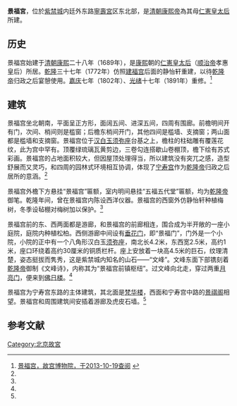 {{otheruses|subject=北京紫禁城内的宫殿“景福宮”|other=“景福宮”代表的其他意思|景福宮}}

'''景福宮'''，位於[[紫禁城|紫禁城]]内廷外东路[[寧壽宮|寧壽宮]]区东北部，是[[清朝|清朝]][[康熙帝|康熙帝]]為其母[[孝惠章皇后|仁憲皇太后]]所建。

==历史==
景福宫始建于[[清朝|清朝]][[康熙|康熙]]二十八年（1689年），是[[康熙|康熙]]朝的[[孝惠章皇后|仁憲皇太后]]（[[顺治帝|顺治帝]]孝惠皇后）所居。[[乾隆|乾隆]]三十七年（1772年）仿照[[建福宫|建福宫]]后面的静怡轩重建，以待[[乾隆帝|乾隆帝]]归政之后宴憩使用。[[嘉庆|嘉庆]]七年（1802年）、[[光绪|光绪]]十七年（1891年）重修。<ref name=jingfugong>[http://www.dpm.org.cn/www_oldweb/China/phoweb/BuildingPage/7/B3017.htm 景福宫，故宫博物院，于2013-10-19查阅] {{webarchive|url=https://web.archive.org/web/20150923223829/http://www.dpm.org.cn/www_oldweb/China/phoweb/BuildingPage/7/B3017.htm |date=2015-09-23 }}</ref>

==建筑==
景福宫坐北朝南，平面呈正方形，面阔五间、进深五间，四周有围廊。前檐明间开有门，次间、梢间则是槛窗；后檐东梢间开门，其他四间是槛墙、支摘窗；两山面都是槛墙和支摘窗。景福宫位于[[汉白玉|汉白玉]][[须弥座|须弥座]]台基之上，檐柱的柱础雕有覆莲花纹，此为宫中罕有。顶覆绿琉璃瓦黄剪边，三卷勾连搭歇山卷棚顶，檐下绘有苏式彩画。景福宫的占地面积较大，但因屋顶处理得当，所以建筑没有突兀之感，造型舒展而又灵巧，和四周的园林式环境相互协调，体现了[[宁寿宫|宁寿宫]]作为[[乾隆帝|乾隆帝]]归政之后居所的意涵。<ref name=jingfugong/>

景福宫外檐下方悬挂“景福宫”匾额，室内明间悬挂“五福五代堂”匾额，均为[[乾隆帝|乾隆帝]]御笔。乾隆年间，曾在景福宫内陈设西洋仪器。景福宫的西窗外仿静怡轩种植梅树，冬季设毡棚对梅树加以保护。<ref name=jingfugong/>

景福宫前的东、西两面都是游廊，和景福宫的前廊相连，围合成为半开敞的一座小庭院，庭院内种植松柏。西侧游廊中间设有[[垂花门|垂花门]]，即“景福门”，门外是一个小院，小院的正中有一个八角形汉白玉[[须弥座|须弥座]]，南北长4.2米，东西宽2.5米，高约1米，座口环绕着高约30厘米的铜质栏杆。座上安放着一块高4.5米的巨石，纹理清楚，姿态挺拔而隽秀，这是紫禁城内知名的山石——“文峰”。文峰东面下部镌刻着[[乾隆帝|乾隆帝]]御制《文峰诗》，内称其为“景福宫前镇枢纽”。过文峰向北走，穿过两重[[月亮门|月亮门]]，便来到[[佛日楼|佛日楼]]。<ref name=jingfugong/>

景福宫为宁寿宫东路的主体建筑，其北面是[[梵华楼|梵华楼]]，西面和宁寿宫中路的[[宁寿宫|景祺阁]]相望。景福宫和周围建筑间安插着游廊及虎皮石墙。<ref name=jingfugong/>

==参考文献==
{{reflist}}

{{Geographic Location
|西北 = [[佛日楼|佛日楼]]
|北 =[[梵华楼|梵华楼]]
|東北 =[[北十三排|北十三排]]
|西 = [[宁寿宫|景祺阁]]
|中央 = <BIG>'''景福宫'''</BIG>
|東 = [[北十三排|北十三排]]
|西南 = [[宁寿宫|颐和轩]]
|南 =[[庆寿堂|庆寿堂]]
|東南 =[[北十三排|北十三排]]
}}

[[Category:北京故宮|Category:北京故宮]]